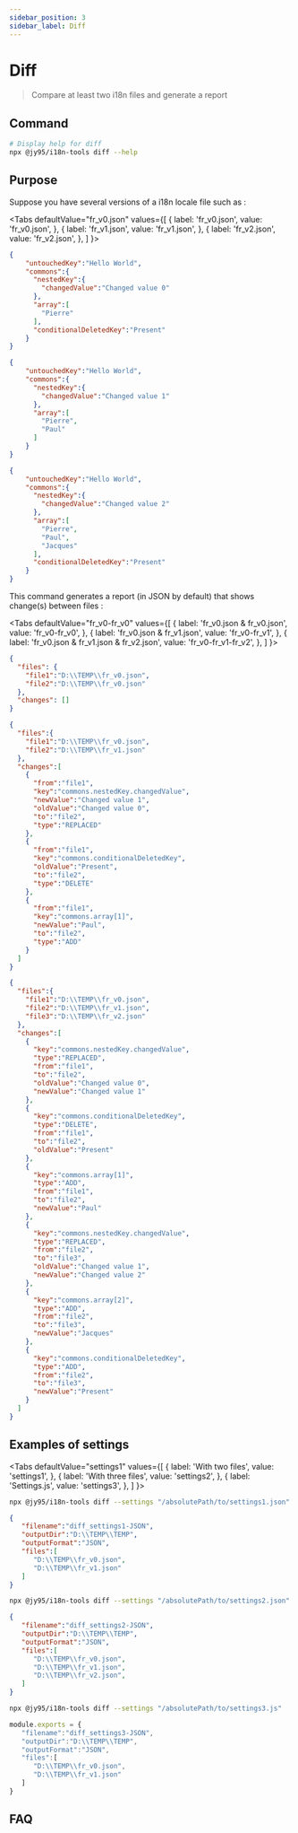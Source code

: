 ```yaml
---
sidebar_position: 3
sidebar_label: Diff
---
```


# Diff 


> Compare at least two i18n files and generate a report

## Command

```bash
# Display help for diff
npx @jy95/i18n-tools diff --help
```

## Purpose

Suppose you have several versions of a i18n locale file such as :

<Tabs
  defaultValue="fr_v0.json"
  values={[
    { label: 'fr_v0.json', value: 'fr_v0.json', },
    { label: 'fr_v1.json', value: 'fr_v1.json', },
    { label: 'fr_v2.json', value: 'fr_v2.json', },
  ]
}>
<TabItem value="fr_v0.json">

```json title="fr_v0.json"
{
    "untouchedKey":"Hello World",
    "commons":{
      "nestedKey":{
        "changedValue":"Changed value 0"
      },
      "array":[
        "Pierre"
      ],
      "conditionalDeletedKey":"Present"
    }
}
```

</TabItem>

<TabItem value="fr_v1.json">

```json title="fr_v1.json"
{
    "untouchedKey":"Hello World",
    "commons":{
      "nestedKey":{
        "changedValue":"Changed value 1"
      },
      "array":[
        "Pierre",
        "Paul"
      ]
    }
}
```
</TabItem>

<TabItem value="fr_v2.json">

```json title="fr_v2.json"
{
    "untouchedKey":"Hello World",
    "commons":{
      "nestedKey":{
        "changedValue":"Changed value 2"
      },
      "array":[
        "Pierre",
        "Paul",
        "Jacques"
      ],
      "conditionalDeletedKey":"Present"
    }
}
```

</TabItem>
</Tabs>

This command generates a report (in JSON by default) that shows change(s) between files :

<Tabs
  defaultValue="fr_v0-fr_v0"
  values={[
    { label: 'fr_v0.json & fr_v0.json', value: 'fr_v0-fr_v0', },
    { label: 'fr_v0.json & fr_v1.json', value: 'fr_v0-fr_v1', },
    { label: 'fr_v0.json & fr_v1.json & fr_v2.json', value: 'fr_v0-fr_v1-fr_v2', },
  ]
}>
<TabItem value="fr_v0-fr_v0">

```json title="fr_v0-fr_v0.json"
{
  "files": {
    "file1":"D:\\TEMP\\fr_v0.json",
    "file2":"D:\\TEMP\\fr_v0.json"
  },
  "changes": []
}
```

</TabItem>

<TabItem value="fr_v0-fr_v1">

```json title="fr_v0-fr_v1.json"
{
  "files":{
    "file1":"D:\\TEMP\\fr_v0.json",
    "file2":"D:\\TEMP\\fr_v1.json"
  },
  "changes":[
    {
      "from":"file1",
      "key":"commons.nestedKey.changedValue",
      "newValue":"Changed value 1",
      "oldValue":"Changed value 0",
      "to":"file2",
      "type":"REPLACED"
    },
    {
      "from":"file1",
      "key":"commons.conditionalDeletedKey",
      "oldValue":"Present",
      "to":"file2",
      "type":"DELETE"
    },
    {
      "from":"file1",
      "key":"commons.array[1]",
      "newValue":"Paul",
      "to":"file2",
      "type":"ADD"
    }
  ]
}
```

</TabItem>

<TabItem value="fr_v0-fr_v1-fr_v2">

```json title="fr_v0-fr_v1-fr_v2.json"
{
  "files":{
    "file1":"D:\\TEMP\\fr_v0.json",
    "file2":"D:\\TEMP\\fr_v1.json",
    "file3":"D:\\TEMP\\fr_v2.json"
  },
  "changes":[
    {
      "key":"commons.nestedKey.changedValue",
      "type":"REPLACED",
      "from":"file1",
      "to":"file2",
      "oldValue":"Changed value 0",
      "newValue":"Changed value 1"
    },
    {
      "key":"commons.conditionalDeletedKey",
      "type":"DELETE",
      "from":"file1",
      "to":"file2",
      "oldValue":"Present"
    },
    {
      "key":"commons.array[1]",
      "type":"ADD",
      "from":"file1",
      "to":"file2",
      "newValue":"Paul"
    },
    {
      "key":"commons.nestedKey.changedValue",
      "type":"REPLACED",
      "from":"file2",
      "to":"file3",
      "oldValue":"Changed value 1",
      "newValue":"Changed value 2"
    },
    {
      "key":"commons.array[2]",
      "type":"ADD",
      "from":"file2",
      "to":"file3",
      "newValue":"Jacques"
    },
    {
      "key":"commons.conditionalDeletedKey",
      "type":"ADD",
      "from":"file2",
      "to":"file3",
      "newValue":"Present"
    }
  ]
}
```

</TabItem>

</Tabs>

## Examples of settings

<Tabs
  defaultValue="settings1"
  values={[
    { label: 'With two files', value: 'settings1', },
    { label: 'With three files', value: 'settings2', },
    { label: 'Settings.js', value: 'settings3', },
  ]
}>

<TabItem value="settings1">

```bash
npx @jy95/i18n-tools diff --settings "/absolutePath/to/settings1.json"
```

```json title="settings1.json"
{
   "filename":"diff_settings1-JSON",
   "outputDir":"D:\\TEMP\\TEMP",
   "outputFormat":"JSON",
   "files":[
      "D:\\TEMP\\fr_v0.json",
      "D:\\TEMP\\fr_v1.json"
   ]
}
```

</TabItem>

<TabItem value="settings2">

```bash
npx @jy95/i18n-tools diff --settings "/absolutePath/to/settings2.json"
```

```json title="settings2.json"
{
   "filename":"diff_settings2-JSON",
   "outputDir":"D:\\TEMP\\TEMP",
   "outputFormat":"JSON",
   "files":[
      "D:\\TEMP\\fr_v0.json",
      "D:\\TEMP\\fr_v1.json",
      "D:\\TEMP\\fr_v2.json",
   ]
}
```

</TabItem>

<TabItem value="settings3">

```bash
npx @jy95/i18n-tools diff --settings "/absolutePath/to/settings3.js"
```

```js title="settings3.js"
module.exports = {
   "filename":"diff_settings3-JSON",
   "outputDir":"D:\\TEMP\\TEMP",
   "outputFormat":"JSON",
   "files":[
      "D:\\TEMP\\fr_v0.json",
      "D:\\TEMP\\fr_v1.json"
   ]
}
```
</TabItem>

</Tabs>

## FAQ

<DiffFaq />